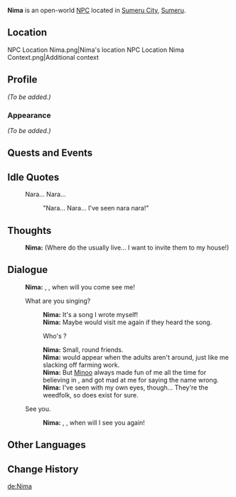 {{Meta
|missing_NPC_profile  = yes
}}
{{Character Infobox
|type             = Open-World NPC
|image            = NPC Nima.png
|region           = Sumeru
|location         = Sumeru
|affiliation      = 
|title            = 

|ancestry         = <!-- Clan/family -->
|father           = 
|mother           = 
|spouse           = 
|sibling          = 
|child            = 
|relative         = 

|voiceEN          =
|voiceCN          = 
|voiceJP          = 
|dialoguereward   = 
}}
'''Nima''' is an open-world [[NPC]] located in [[Sumeru City]], [[Sumeru]].

==Location==
<gallery>
NPC Location Nima.png|Nima's location
NPC Location Nima Context.png|Additional context
</gallery>

==Profile==
''(To be added.)''

===Appearance===
''(To be added.)''

==Quests and Events==
{{Quests and Events}}

==Idle Quotes==
{{Dialogue Start}}
: {{DIcon|Idle}} Nara... Nara...
:: {{A|VO Nima 01.ogg}} "Nara... Nara... I've seen nara nara!"
{{Dialogue End}}

==Thoughts==
{{All Schemes to Know Explanation|name=Nima}}
:{{A|VO Nima All Schemes to Know 01.ogg}} '''Nima:''' (Where do the {{Not a Typo|Raranana}} usually live... I want to invite them to my house!)

==Dialogue==
{{Dialogue Start}}
:'''Nima:''' {{Not a Typo|[[Aranara|Raranana]]}}, {{Not a Typo|Raranana}}, when will you come see me!
:{{DIcon}} What are you singing?
::'''Nima:''' It's a song I wrote myself!
::'''Nima:''' Maybe {{Not a Typo|Raranana}} would visit me again if they heard the song.
::{{DIcon}} Who's {{Not a Typo|Raranana}}?
::'''Nima:''' Small, round friends.
::'''Nima:''' {{Not a Typo|Raranana}} would appear when the adults aren't around, just like me slacking off farming work.
::'''Nima:''' But [[Minoo]] always made fun of me all the time for believing in {{Not a Typo|Raranana}}, and got mad at me for saying the name wrong.
::'''Nima:''' I've seen {{Not a Typo|Raranana}} with my own eyes, though... They're the weedfolk, so {{Not a Typo|Raranana}} does exist for sure.
:{{DIcon}} See you.
::'''Nima:''' {{Not a Typo|Raranana}}, {{Not a Typo|Raranana}}, when will I see you again!
{{Dialogue End}}

==Other Languages==
{{Other Languages
|default_hidden = 1
|en      = Nima
|zhs     = 尼姆
|zhs_rm  = Nímǔ
|zht     = 尼姆
|zht_rm  = Nímǔ
|ja      = ニマ
|ja_rm   = Nima
|ko      = 니마
|es      = Nima
|fr      = Nima
|ru      = Нима
|th      = Nima
|vi      = Nima
|de      = Nima
|id      = Nima
|pt      = Nima
|tr      = Nima
|it      = Nima
}}

==Change History==
{{Change History|3.0}}
<!--
==References==
{{Reflist}}
-->

[[de:Nima]]